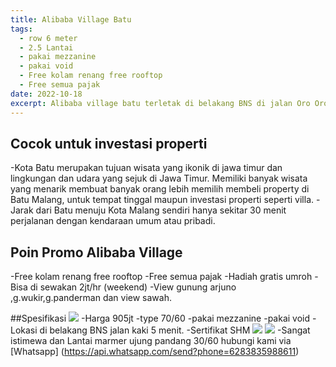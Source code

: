```yaml
---
title: Alibaba Village Batu 
tags:
  - row 6 meter
  - 2.5 Lantai
  - pakai mezzanine
  - pakai void
  - Free kolam renang free rooftop
  - Free semua pajak
date: 2022-10-18
excerpt: Alibaba village batu terletak di belakang BNS di jalan Oro Oro Ombo Kota Batu.
---
```


## Cocok untuk investasi properti
-Kota Batu merupakan tujuan wisata yang ikonik di jawa timur dan lingkungan dan udara yang sejuk di Jawa Timur. Memiliki banyak wisata yang menarik membuat banyak orang lebih memilih membeli property di Batu Malang, untuk tempat tinggal 
maupun investasi properti seperti villa.
-Jarak dari Batu menuju Kota Malang sendiri hanya sekitar 30 menit perjalanan dengan kendaraan umum atau pribadi.

## Poin Promo Alibaba Village
-Free kolam renang free rooftop
-Free semua pajak
-Hadiah gratis umroh 
-Bisa di sewakan 2jt/hr (weekend)
-View gunung arjuno ,g.wukir,g.panderman dan view sawah.
<YouTube id="hNkRGzmLpdc" />


##Spesifikasi
<Image src="/images/brosur alibaba.jpg" width={678} height={960} />
-Harga 905jt
-type 70/60
-pakai mezzanine
-pakai void 
-Lokasi di belakang BNS jalan kaki 5 menit.
-Sertifikat SHM 
<Image src="/images/view alibaba.jpg" width={2048} height={923} />
<Image src="/images/v2alibaba.jpg" width={1000} height={1415} />
-Sangat istimewa dan Lantai marmer ujung pandang 30/60
hubungi kami via [Whatsapp]
(https://api.whatsapp.com/send?phone=6283835988611)
